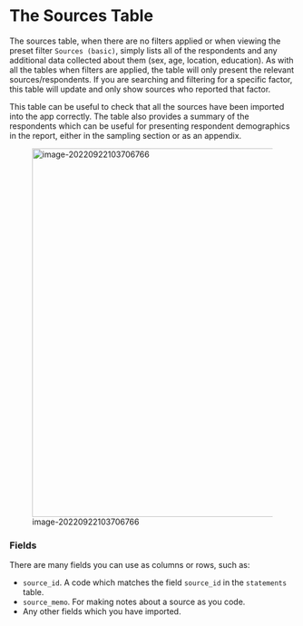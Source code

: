 # The Sources Table{#xthe-sources-table}

The sources table, when there are no filters applied or when viewing the preset filter `Sources (basic)`, simply lists all of the respondents and any additional data collected about them (sex, age, location, education). As with all the tables when filters are applied, the table will only present the relevant sources/respondents. If you are searching and filtering for a specific factor, this table will update and only show sources who reported that factor.

This table can be useful to check that all the sources have been imported into the app correctly. The table also provides a summary of the respondents which can be useful for presenting respondent demographics in the report, either in the sampling section or as an appendix.

![image-20220922103706766](_assets/image-20220922103706766.png){width=650}



### Fields

There are many fields you can use as columns or rows, such as:

- `source_id`. A code which matches the field `source_id` in the `statements` table.
- `source_memo`.  For making notes about a source as you code.
- Any other fields which you have imported.
